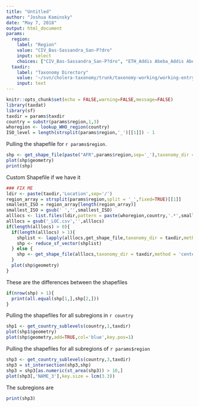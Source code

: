 ```yaml
---
title: "Untitled"
author: "Joshua Kaminsky"
date: "May 7, 2018"
output: html_document
params:
  region:
    label: "Region"
    value: "CIV_Bas-Sassandra_San-P?dro"
    input: select
    choices: ["CIV_Bas-Sassandra_San-P?dro", "ETH_Addis Abeba_Addis Abeba", "MOZ_Nassa_Lago Niassa", "SEN_Louga_K?b?mer", "UGA_Bushenyi_Igara", "UGA_Kabarole_Burahya", "UGA_Kabarole_Burahya", "UGA_Kanungu_Kinkiizi", "UGA_Kibale_Buyaga", "UGA_Masindi_Bujenje", "UGA_Masindi_Bujenje", "UGA_Masindi_Bujenje", "UGA_Rakai_Kooki", "UGA_Soroti_Soroti", "UGA_Tororo_Tororo"]  
  taxdir:
    label: "Taxonomy Directory"
    value: '~/svn/cholera-taxonomy/trunk/taxonomy-working/working-entry1/'
    input: text
---
```


```r
knitr::opts_chunk$set(echo = FALSE,warning=FALSE,message=FALSE)
library(taxdat)
library(sf)
taxdir = params$taxdir
country = substr(params$region,1,3)
whoregion <- lookup_WHO_region(country)
ISO_level = length(strsplit(params$region,'_')[[1]]) - 1
```

Pulling the shapefile for `r params$region`.
```r
shp <- get_shape_file(paste("AFR",params$region,sep='_'),taxonomy_dir = taxdir)
plot(shp$geometry)
print(shp)
```
Custom Shapefile if we have it
```r
### FIX ME
ldir <- paste(taxdir,'Location',sep='/')
region_array = strsplit(params$region,split = '_',fixed=TRUE)[[1]]
smallest_ISO = region_array[length(region_array)]
smallest_ISO = gsub(' ','',smallest_ISO)
alllocs <- list.files(ldir,pattern = paste(whoregion,country,'.*',smallest_ISO,'LOC.csv',sep='_'),ignore.case = TRUE)
alllocs = gsub('_LOC.csv','',alllocs)
if(length(alllocs) > 0){
  if(length(alllocs) > 1){
    shplist <- lapply(alllocs,get_shape_file,taxonomy_dir = taxdir,method = 'center')
    shp <- reduce_sf_vector(shplist)
  } else {
    shp <- get_shape_file(alllocs,taxonomy_dir = taxdir,method = 'center')
  }
  plot(shp$geometry)
}
```

These are the differences between the shapefiles
```r
if(nrow(shp) > 1){
  print(all.equal(shp[1,],shp[2,]))
}
```
Pulling the shapefiles for all subregions in `r country`
```r
shp1 <- get_country_sublevels(country,1,taxdir)
plot(shp1$geometry)
plot(shp$geometry,add=TRUE,col='blue',key.pos=1)
```

Pulling the shapefiles for all subregions of `r params$region`
```r
shp3 <- get_country_sublevels(country,3,taxdir)
shp3 = st_intersection(shp3,shp)
shp3 = shp3[as.numeric(st_area(shp3)) > 10,]
plot(shp3[,'NAME_3'],key.size = lcm(3.3))
```

The subregions are
```r
print(shp3)
```